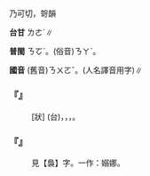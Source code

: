
=={{ruby|娜|ㄋㄨㄛˇ}}==

乃可切，哿韻

'''台甘''' <rt>ㄌㄜˊ</rt>{{ruby|。|ㄋㄚˋ}}∥

'''普閩''' <rt>ㄋㆦˋ</rt>。(俗音)<rt>ㄋㄚˋ</rt>。

'''國音''' (舊音)<rt>ㄋㄨㄛˇ</rt>。{{ruby|→|ㄋㄨㄛˊ}}{{ruby|。|ㄋㄚˋ}}(人名譯音用字)∥

    

==='''『{{ruby|娜|ㄋㄚˋ}}{{ruby|娜|ㄋㄨㄛˇ}}』'''===
: [狀] (台){{ruby|形|ㄏㄧㄥˊ}}{{ruby|容|ㄧㆲˊ}}{{ruby|女|ㄌㄨˋ/ㄌㄧˋ}}{{ruby|子|ㄗㄨˋ}}，{{ruby|像|ㄑㄧㆫ˫/ㄑㄧㆧ˫}}{{ruby|垂|ㄙㄨㄧˊ/ㄙㄨㆤˊ}}{{ruby|柳|ㄌㄧㄨˋ}}{{ruby|纖|ㄑㄧㆰ}}{{ruby|細|ㄙㄨㆤ˪/ㄙㆤ˪}}，{{ruby|柔|ㆢㄧㄨˊ/ㄌㄧㄨˊ}}{{ruby|弱|ㆢㄧㆦㆶ ͘/ㄌㄧㆦㆶ ͘}}{{ruby|丌|ㆤ}}{{ruby|體|ㄊㆤˋ}}{{ruby|態|ㄊㄞ˪}}，{{ruby|搖|ㄧㄜˊ}}{{ruby|擺|ㄅㄞˋ}}{{ruby|丌|ㆤ}}{{ruby|款|ㄎㄨㄢˋ}}{{ruby|曲|ㄎㄧㆤㆶ/ㄎㄧㆦㆶ}}。
    

==='''『{{ruby|裊|ㄋㄧㄠˇ}}{{ruby|娜|ㄋㄨㄛˇ}}』'''===
:  見【裊】字。一作：嫋娜。
    
